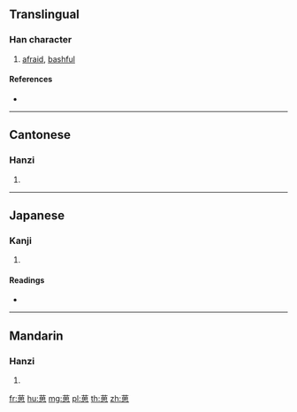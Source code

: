 {{character info/new}}
==Translingual==

===Han character===
{{Han char|rn=140|rad=艸|as=09|sn=15|four=44336|canj=TWP}}

# [[afraid]], [[bashful]]

====References====
* {{Han ref|kx=1046.250|dkj=31463|dj=1508.030|hdz=53249.030|uh=8478|ud=33912|bh=DFC4|bd=57284}}

----

==Cantonese==

===Hanzi===
{{yue-hanzi|jyut=|y=saai2}}

# {{defn|lang=yue|sort=艸09}}

----

==Japanese==

===Kanji===
{{ja-kanji|grade=|rs=艸09}}

# {{defn|lang=ja|sort=艸09}}

====Readings====
* {{ja-readings|on=[[さい]] (sai), [[し]] (shi)|kun=[[よい]] (yoi)|nanori=}}

----

==Mandarin==

===Hanzi===
{{cmn-hanzi|pin=[[kuài]] ([[kuai4]]), [[xǐ]] ([[xi3]])|wg=k'uai<sup>4</sup>, hsi<sup>3</sup>}}

# {{defn|lang=cmn|sort=艸09}}

[[fr:葸]]
[[hu:葸]]
[[mg:葸]]
[[pl:葸]]
[[th:葸]]
[[zh:葸]]